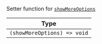 Setter function for [`showMoreOptions`](/reactnative/contexts/message-input-context#showmoreoptions)

| Type |
| - |
| `(showMoreOptions) => void` |